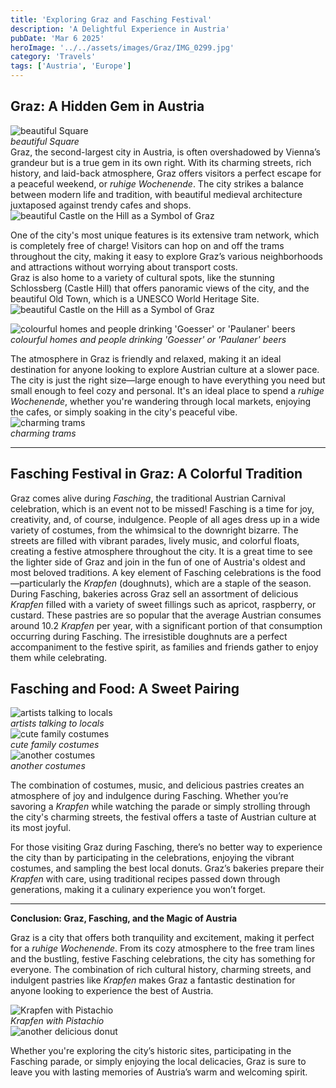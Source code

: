 ```yaml
---
title: 'Exploring Graz and Fasching Festival'
description: 'A Delightful Experience in Austria'
pubDate: 'Mar 6 2025'
heroImage: '../../assets/images/Graz/IMG_0299.jpg'
category: 'Travels'
tags: ['Austria', 'Europe']
---
```


## Graz: A Hidden Gem in Austria

![beautiful Square](src/assets/images/Graz/IMG_0212.jpg)  
_beautiful Square_  
Graz, the second-largest city in Austria, is often overshadowed by Vienna’s grandeur but is a true gem in its own right. With its charming streets, rich history, and laid-back atmosphere, Graz offers visitors a perfect escape for a peaceful weekend, or _ruhige Wochenende_. The city strikes a balance between modern life and tradition, with beautiful medieval architecture juxtaposed against trendy cafes and shops.  
![beautiful Castle on the Hill as a Symbol of Graz](src/assets/images/Graz/IMG_0214.jpg)

One of the city's most unique features is its extensive tram network, which is completely free of charge! Visitors can hop on and off the trams throughout the city, making it easy to explore Graz’s various neighborhoods and attractions without worrying about transport costs.  
Graz is also home to a variety of cultural spots, like the stunning Schlossberg (Castle Hill) that offers panoramic views of the city, and the beautiful Old Town, which is a UNESCO World Heritage Site.  
![beautiful Castle on the Hill as a Symbol of Graz](src/assets/images/Graz/IMG_0259.jpg)

![colourful homes and people drinking 'Goesser' or 'Paulaner' beers](src/assets/images/Graz/IMG_0277.jpg)  
_colourful homes and people drinking 'Goesser' or 'Paulaner' beers_

The atmosphere in Graz is friendly and relaxed, making it an ideal destination for anyone looking to explore Austrian culture at a slower pace. The city is just the right size—large enough to have everything you need but small enough to feel cozy and personal. It's an ideal place to spend a _ruhige Wochenende_, whether you're wandering through local markets, enjoying the cafes, or simply soaking in the city's peaceful vibe.  
![charming trams](src/assets/images/Graz/IMG_0256.jpg)  
_charming trams_

---

## Fasching Festival in Graz: A Colorful Tradition

Graz comes alive during _Fasching_, the traditional Austrian Carnival celebration, which is an event not to be missed! Fasching is a time for joy, creativity, and, of course, indulgence. People of all ages dress up in a wide variety of costumes, from the whimsical to the downright bizarre. The streets are filled with vibrant parades, lively music, and colorful floats, creating a festive atmosphere throughout the city. It is a great time to see the lighter side of Graz and join in the fun of one of Austria's oldest and most beloved traditions.
A key element of Fasching celebrations is the food—particularly the _Krapfen_ (doughnuts), which are a staple of the season. During Fasching, bakeries across Graz sell an assortment of delicious _Krapfen_ filled with a variety of sweet fillings such as apricot, raspberry, or custard. These pastries are so popular that the average Austrian consumes around 10.2 _Krapfen_ per year, with a significant portion of that consumption occurring during Fasching. The irresistible doughnuts are a perfect accompaniment to the festive spirit, as families and friends gather to enjoy them while celebrating.

## Fasching and Food: A Sweet Pairing

![artists talking to locals](src/assets/images/Graz/IMG_0276.jpg)  
_artists talking to locals_  
![cute family costumes ](src/assets/images/Graz/IMG_0281.jpg)  
_cute family costumes_  
![another costumes](src/assets/images/Graz/IMG_0285.jpg)  
_another costumes_

The combination of costumes, music, and delicious pastries creates an atmosphere of joy and indulgence during Fasching. Whether you’re savoring a _Krapfen_ while watching the parade or simply strolling through the city's charming streets, the festival offers a taste of Austrian culture at its most joyful.

For those visiting Graz during Fasching, there’s no better way to experience the city than by participating in the celebrations, enjoying the vibrant costumes, and sampling the best local donuts. Graz’s bakeries prepare their _Krapfen_ with care, using traditional recipes passed down through generations, making it a culinary experience you won’t forget.

---

**Conclusion: Graz, Fasching, and the Magic of Austria**

Graz is a city that offers both tranquility and excitement, making it perfect for a _ruhige Wochenende_. From its cozy atmosphere to the free tram lines and the bustling, festive Fasching celebrations, the city has something for everyone. The combination of rich cultural history, charming streets, and indulgent pastries like _Krapfen_ makes Graz a fantastic destination for anyone looking to experience the best of Austria.

![Krapfen with Pistachio](src/assets/images/Graz/IMG_0291.jpg)  
_Krapfen with Pistachio_  
![another delicious donut](src/assets/images/Graz/IMG_0293.jpg)

Whether you're exploring the city’s historic sites, participating in the Fasching parade, or simply enjoying the local delicacies, Graz is sure to leave you with lasting memories of Austria’s warm and welcoming spirit.
